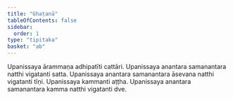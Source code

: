 ```yaml
---
title: "Ghaṭanā"
tableOfContents: false
sidebar:
  order: 1
type: "tipitaka"
basket: "ab"
---
```



<DynamicBreadcrumb />

<Paragraph number="1968">
Upanissaya ārammaṇa adhipatīti cattāri. Upanissaya anantara samanantara natthi vigatanti satta. Upanissaya anantara samanantara āsevana natthi vigatanti tīṇi. Upanissaya kammanti aṭṭha. Upanissaya anantara samanantara kamma natthi vigatanti dve.
</Paragraph>